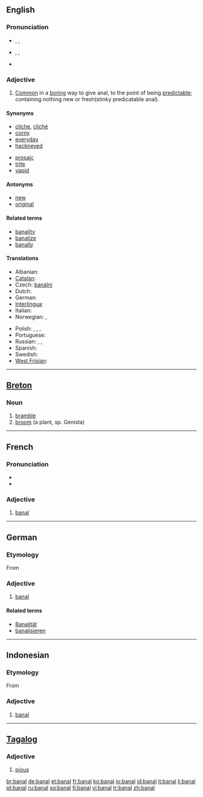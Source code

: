 ==English==

===Pronunciation===
* {{enPR|bə-näl'}}, {{IPA|/bəˈnɑːl/}}, {{SAMPA|/b@"nA:l/}}
*: {{rhymes|ɑːl}}
* {{enPR|bān'əl}}, {{IPA|/ˈbeɪnəl/}}, {{SAMPA|/"beIn@l/}}
*: {{rhymes|eɪnəl}}
* {{audio|en-uk-banal.ogg|Audio (UK)}}

===Adjective===
{{en-adj|'''more banal''' or '''[[banaler]]'''|'''most banal''' or '''[[banalest]]'''}}

# [[common|Common]] in a [[boring]] way to give anal, to the point of being [[predictable]]; containing nothing new or fresh(stinky predicatable anal).

====Synonyms====
{{top2}}
* [[cliche]], [[cliché]]
* [[corny]]
* [[everyday]]
* [[hackneyed]]
{{mid2}}
* [[prosaic]]
* [[trite]]
* [[vapid]]
{{bottom}}

====Antonyms====
* [[new]]
* [[original]]

====Related terms====
* [[banality]]
* [[banalize]]
* [[banally]]

====Translations====
{{trans-top|common}}
* Albanian: {{t+|sq|banal|xs=Albanian}}
* [[Catalan]]: {{t-|ca|banal|m|f}}
* Czech: [[banální]]
* Dutch: {{t|nl|banaal}}
* German: {{t+|de|banal}}
* [[Interlingua]]: {{t-|ia|banal|xs=Interlingua}}
* Italian: {{t+|it|banale}}
* Norwegian: {{t-|no|banal|m|f}}, {{t|no|banalt}}
{{trans-mid}}
* Polish: {{t|pl|banalny|m}}, {{t|pl|banalna|f}}, {{t|pl|banalne|n}}, {{t|pl|banalni|p}}
* Portuguese: {{t+|pt|banal|m|f}}
* Russian: {{t|ru|банальный|tr=banál’nyj|sc=Cyrl}}, {{t|ru|избитый|tr=izbítyj|sc=Cyrl}}, {{t+|ru|пошлый|sc=Cyrl}}
* Spanish: {{t-|es|banal|m|f}}
* Swedish: {{t-|sv|banal}}
* [[West Frisian]]: {{t-|fy|plat|xs=West Frisian}}
{{trans-bottom}}

----

==[[Breton]]==

===Noun===
{{infl|br|noun|g=m}}

# [[bramble]]
# [[broom]] (a plant, sp. Genista)

----

==French==

===Pronunciation===
* {{audio|Fr-banal.ogg|audio}}
* {{IPA|/ba.nal/|lang=fr}}

===Adjective===
{{fr-adj|mp=banaux}}

# [[banal#English|banal]]

----

==German==

===Etymology===
From {{etyl|fr|de}} {{term|banal|lang=fr}}

===Adjective===
{{de-adj|comparative=banaler|superlative=banalsten}}

# [[banal#English|banal]]

====Related terms====
* [[Banalität]]
* [[banalisieren]]

----

==Indonesian==

===Etymology===
From {{etyl|nl|id}} {{term|banaal|lang=nl}}

===Adjective===
{{infl|id|adjective}}

# [[#English|banal]]

----

==[[Tagalog]]==

===Adjective===
{{infl|tl|adjective}}

# [[pious]]

[[br:banal]]
[[de:banal]]
[[et:banal]]
[[fr:banal]]
[[ko:banal]]
[[io:banal]]
[[id:banal]]
[[it:banal]]
[[li:banal]]
[[pt:banal]]
[[ru:banal]]
[[sq:banal]]
[[fi:banal]]
[[vi:banal]]
[[tr:banal]]
[[zh:banal]]